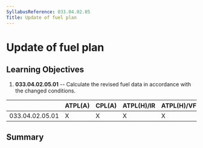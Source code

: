 ```yaml
---
SyllabusReference: 033.04.02.05
Title: Update of fuel plan
---
```


# Update of fuel plan

## Learning Objectives

1.  **033.04.02.05.01** -- Calculate the revised fuel data in accordance with the
    changed conditions.

|                 | ATPL(A) | CPL(A) | ATPL(H)/IR | ATPL(H)/VFR | CPL(H) | IR  | CBIR(A) |
| --------------- | ------- | ------ | ---------- | ----------- | ------ | --- | ------- |
| 033.04.02.05.01 | X       | X      | X          | X           | X      | X   |         |

## Summary
